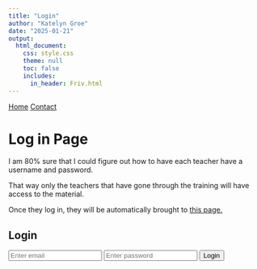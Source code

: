 ```yaml
---
title: "Login"
author: "Katelyn Groe"
date: "2025-01-21"
output:
  html_document:
    css: style.css
    theme: null
    toc: false
    includes:
      in_header: Friv.html
---
```


<nav>
  <a href="index.html">Home</a>
  <a href="contact.html">Contact</a>
</nav>

# Log in Page

I am 80% sure that I could figure out how to have each teacher have a username and password.  

That way only the teachers that have gone through the training will have access to the material.

Once they log in, they will be automatically brought to [this page.](Modules.html)

<!-- Load Firebase SDK (Use Correct Scripts) -->
<script src="https://www.gstatic.com/firebasejs/10.0.0/firebase-app.js"></script>
<script src="https://www.gstatic.com/firebasejs/10.0.0/firebase-auth.js"></script>

<script>
  document.addEventListener("DOMContentLoaded", function() {
      // ✅ Use Hardcoded Firebase Config (Replace with Your Own Values)
      const firebaseConfig = {
          apiKey: process.env.FIREBASE_API_KEY,
          authDomain: "chsttt2025.firebaseapp.com",
          projectId: "chsttt2025",
          storageBucket: "chsttt2025.appspot.com",
          messagingSenderId: "443341451267",
          appId: "1:443341451267:web:bd5e27ed4f36e2a632de36"
      };

      // ✅ Ensure Firebase is Initialized
      if (!firebase.apps.length) {
          firebase.initializeApp(firebaseConfig);
      }

      window.auth = firebase.auth(); // ✅ Make Firebase Auth Globally Accessible

      console.log("Firebase Initialized Successfully!");
  });
</script>

<h2>Login</h2>
<input type="email" id="email" placeholder="Enter email">
<input type="password" id="password" placeholder="Enter password">
<button onclick="login()">Login</button>

<script>
    function login() {
        console.log("Login button clicked");

        const email = document.getElementById("email").value;
        const password = document.getElementById("password").value;

        if (!window.auth) {
            console.error("Firebase Auth is not initialized!");
            return;
        }

        window.auth.signInWithEmailAndPassword(email, password)
            .then((userCredential) => {
                const user = userCredential.user;
                alert("Login successful!");
                console.log("Logged in as:", user.email);

                // ✅ Redirect users based on email
                if (user.email === "kgroe@iastate.edu") {
                    window.location.href = "Modules.html";
                } else {
                    window.location.href = "index.html"; // Default page
                }
            })
            .catch((error) => {
                alert("Error: " + error.message);
                console.error("Login error:", error);
            });
    }
</script>
